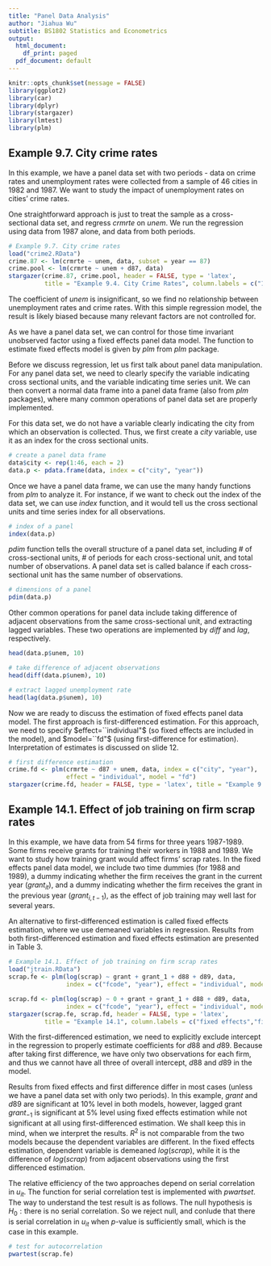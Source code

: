 ```yaml
---
title: "Panel Data Analysis"
author: "Jiahua Wu"
subtitle: BS1802 Statistics and Econometrics
output:
  html_document:
    df_print: paged
  pdf_document: default
---
```


```r
knitr::opts_chunk$set(message = FALSE)
library(ggplot2)
library(car)
library(dplyr)
library(stargazer)
library(lmtest)
library(plm)
```

## Example 9.7. City crime rates
In this example, we have a panel data set with two periods - data on crime rates and unemployment rates were collected from a sample of 46 cities in 1982 and 1987. We want to study the impact of unemployment rates on cities' crime rates.

One straightforward approach is just to treat the sample as a cross-sectional data set, and regress $crmrte$ on $unem$. We run the regression using data from 1987 alone, and data from both periods.
```r
# Example 9.7. City crime rates
load("crime2.RData")
crime.87 <- lm(crmrte ~ unem, data, subset = year == 87)
crime.pool <- lm(crmrte ~ unem + d87, data)
stargazer(crime.87, crime.pool, header = FALSE, type = 'latex', 
          title = "Example 9.4. City Crime Rates", column.labels = c("1987","pool"))
```
The coefficient of $unem$ is insignificant, so we find no relationship between unemployment rates and crime rates. With this simple regression model, the result is likely biased because many relevant factors are not controlled for. 

As we have a panel data set, we can control for those time invariant unobserved factor using a fixed effects panel data model. The function to estimate fixed effects model is given by $plm$ from $plm$ package. 

Before we discuss regression, let us first talk about panel data manipulation. For any panel data set, we need to clearly specify the variable indicating cross sectional units, and the variable indicating time series unit. We can then convert a normal data frame into a panel data frame (also from $plm$ packages), where many common operations of panel data set are properly implemented.

For this data set, we do not have a variable clearly indicating the city from which an observation is collected. Thus, we first create a $city$ variable, use it as an index for the cross sectional units.
```r
# create a panel data frame
data$city <- rep(1:46, each = 2)
data.p <- pdata.frame(data, index = c("city", "year"))
```

Once we have a panel data frame, we can use the many handy functions from $plm$ to analyze it. For instance, if we want to check out the index of the data set, we can use $index$ function, and it would tell us the cross sectional units and time series index for all observations.
```r
# index of a panel
index(data.p)
```

$pdim$ function tells the overall structure of a panel data set, including # of cross-sectional units, # of periods for each cross-sectional unit, and total number of observations. A panel data set is called balance if each cross-sectional unit has the same number of observations.
```r
# dimensions of a panel
pdim(data.p)
```

Other common operations for panel data include taking difference of adjacent observations from the same cross-sectional unit, and extracting lagged variables. These two operations are implemented by $diff$ and $lag$, respectively.
```r
head(data.p$unem, 10)

# take difference of adjacent observations
head(diff(data.p$unem), 10)

# extract lagged unemployment rate
head(lag(data.p$unem), 10)
```

Now we are ready to discuss the estimation of fixed effects panel data model. The first approach is first-differenced estimation. For this approach, we need to specify $effect=``individual"$ (so fixed effects are included in the model), and $model=``fd"$ (using first-difference for estimation). Interpretation of estimates is discussed on slide 12.
```r
# first difference estimation
crime.fd <- plm(crmrte ~ d87 + unem, data, index = c("city", "year"), 
                effect = "individual", model = "fd")
stargazer(crime.fd, header = FALSE, type = 'latex', title = "Example 9.4. Fixed Effects")
```

## Example 14.1. Effect of job training on firm scrap rates
In this example, we have data from 54 firms for three years 1987-1989. Some firms receive grants for training their workers in 1988 and 1989. We want to study how training grant would affect firms' scrap rates. In the fixed effects panel data model, we include two time dummies (for 1988 and 1989), a dummy indicating whether the firm receives the grant in the current year ($grant_{it}$), and a dummy indicating whether the firm receives the grant in the previous year ($grant_{i,t-1}$), as the effect of job training may well last for several years. 

An alternative to first-differenced estimation is called fixed effects estimation, where we use demeaned variables in regression. Results from both first-differenced estimation and fixed effects estimation are presented in Table 3.
```r
# Example 14.1. Effect of job training on firm scrap rates
load("jtrain.RData")
scrap.fe <- plm(log(scrap) ~ grant + grant_1 + d88 + d89, data, 
                index = c("fcode", "year"), effect = "individual", model = "within")

scrap.fd <- plm(log(scrap) ~ 0 + grant + grant_1 + d88 + d89, data, 
                index = c("fcode", "year"), effect = "individual", model = "fd")
stargazer(scrap.fe, scrap.fd, header = FALSE, type = 'latex', 
          title = "Example 14.1", column.labels = c("fixed effects","first difference"))
```
With the first-differenced estimation, we need to explicitly exclude intercept in the regression to properly estimate coefficients for $d88$ and $d89$. Because after taking first difference, we have only two observations for each firm, and thus we cannot have all three of overall intercept, $d88$ and $d89$ in the model.

Results from fixed effects and first difference differ in most cases (unless we have a panel data set with only two periods). In this example, $grant$ and $d89$ are significant at 10% level in both models, however, lagged grant $grant_{-1}$ is significant at 5% level using fixed effects estimation while not significant at all using first-differenced estimation. We shall keep this in mind, when we interpret the results. $R^2$ is not comparable from the two models because the dependent variables are different. In the fixed effects estimation, dependent variable is demeaned $log(scrap)$, while it is the difference of $log(scrap)$ from adjacent observations using the first differenced estimation.

The relative efficiency of the two approaches depend on serial correlation in $u_{it}$. The function for serial correlation test is implemented with $pwartset$. The way to understand the test result is as follows. The null hypothesis is $H_0: \mbox{there is no serial correlation}$. So we reject null, and conlude that there is serial correlation in $u_{it}$ when $p$-value is sufficiently small, which is the case in this example.
```r
# test for autocorrelation
pwartest(scrap.fe)
```
